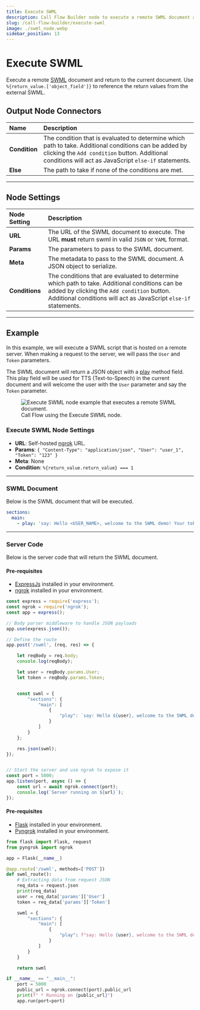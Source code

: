 ---
title: Execute SWML
description: Call Flow Builder node to execute a remote SWML document and return to the current document.
slug: /call-flow-builder/execute-swml
image: ./swml_node.webp
sidebar_position: 13
---

# Execute SWML

Execute a remote [SWML](/swml) document and return to the current document.
Use `%{return_value.['object_field']}` to reference the return values from the external SWML.

## **Output Node Connectors**

| Name          | Description                                                                                                                                                                                                    |
|:--------------|:---------------------------------------------------------------------------------------------------------------------------------------------------------------------------------------------------------------|
| **Condition** | The condition that is evaluated to determine which path to take. Additional conditions can be added by clicking the `Add condition` button. Additional conditions will act as JavaScript `else-if` statements. |
| **Else**      | The path to take if none of the conditions are met.                                                                                                                                                            |

---

## **Node Settings**

| Node Setting   | Description                                                                                                                                                                                                      |
|:---------------|:-----------------------------------------------------------------------------------------------------------------------------------------------------------------------------------------------------------------|
| **URL**        | The URL of the SWML document to execute. The URL **must** return swml in valid `JSON` or `YAML` format.                                                                                                          |
| **Params**     | The parameters to pass to the SWML document.                                                                                                                                                                     |
| **Meta**       | The metadata to pass to the SWML document. A JSON object to serialize.                                                                                                                                           |
| **Conditions** | The conditions that are evaluated to determine which path to take. Additional conditions can be added by clicking the `Add condition` button. Additional conditions will act as JavaScript `else-if` statements. |

---


## **Example**

In this example, we will execute a SWML script that is hosted on a remote server.
When making a request to the server, we will pass the `User` and `Token` parameters.

The SWML document will return a JSON object with a [play](/swml/methods/play) method field.
This play field will be used for TTS (Text-to-Speech) in the current document
and will welcome the user with the `User` parameter and say the `Token` parameter.

<figure>
  <img  src={require("./swml_node.webp").default} alt="Execute SWML node example that executes a remote SWML document." />
  <figcaption>Call Flow using the Execute SWML node.</figcaption>
</figure>


### Execute SWML Node Settings

- **URL**: Self-hosted [ngrok](https://ngrok.com/) URL.
- **Params**: `{ "Content-Type": "application/json", "User": "user_1", "Token": "123" }`
- **Meta**: None
- **Condition**: `%{return_value.return_value} === 1`

---

### SWML Document

Below is the SWML document that will be executed.

```yaml andJSON
sections:
  main:
    - play: 'say: Hello <USER_NAME>, welcome to the SWML demo! Your token is <TOKEN>!'
```

---

### Server Code

Below is the server code that will return the SWML document.

<Tabs>
<TabItem value="node" label="Node.js">

#### Pre-requisites

- [ExpressJs](https://expressjs.com/) installed in your environment.
- [ngrok](https://www.npmjs.com/package/ngrok) installed in your environment.


```js
const express = require('express');
const ngrok = require('ngrok');
const app = express();

// Body parser middleware to handle JSON payloads
app.use(express.json());

// Define the route
app.post('/swml', (req, res) => {

    let reqBody = req.body;
    console.log(reqBody);

    let user = reqBody.params.User;
    let token = reqBody.params.Token;


    const swml = {
        "sections": {
            "main": [
                {
                    "play": `say: Hello ${user}, welcome to the SWML demo! Your token is ${token}!`
                }
            ]
        }
    };

    res.json(swml);
});


// Start the server and use ngrok to expose it
const port = 5000;
app.listen(port, async () => {
    const url = await ngrok.connect(port);
    console.log(`Server running on ${url}`);
});
```

</TabItem>
<TabItem value="python" label="Python">

#### Pre-requisites

- [Flask](https://flask.palletsprojects.com/en/3.0.x/installation/#install-flask) installed in your environment.
- [Pyngrok](https://pypi.org/project/pyngrok/) installed in your environment.

```python
from flask import Flask, request
from pyngrok import ngrok

app = Flask(__name__)

@app.route('/swml', methods=['POST'])
def swml_route():
    # Extracting data from request JSON
    req_data = request.json
    print(req_data)
    user = req_data['params']['User']
    token = req_data['params']['Token']

    swml = {
        "sections": {
            "main": [
                {
                    "play": f"say: Hello {user}, welcome to the SWML demo! Your token is {token}!"
                }
            ]
        }
    }

    return swml

if __name__ == "__main__":
    port = 5000
    public_url = ngrok.connect(port).public_url
    print(f" * Running on {public_url}")
    app.run(port=port)
```

</TabItem>
</Tabs>

